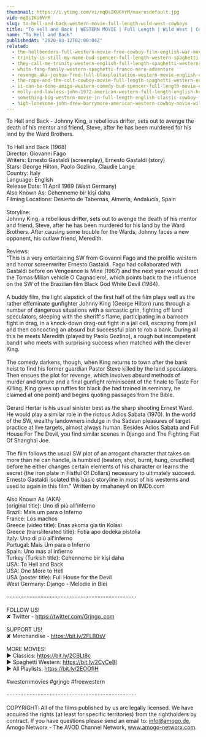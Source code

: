 ```yaml
---
thumbnail: https://i.ytimg.com/vi/mqBsIKU6VrM/maxresdefault.jpg
vid: mqBsIKU6VrM
slug: to-hell-and-back-western-movie-full-length-wild-west-cowboys
title: "To Hell and Back | WESTERN MOVIE | Full Length | Wild West | Cowboys"
name: "To Hell and Back"
publishedAt: "2020-03-12T02:00:04Z"
related:
  - the-hellbenders-full-western-movie-free-cowboy-film-english-war-movie
  - trinity-is-still-my-name-bud-spencer-full-length-western-spaghetti-western-full-movie
  - they-call-me-trinity-western-english-full-length-spaghetti-western-film-full-movie
  - white-fang-family-western-spaghetti-franco-nero-adventure
  - revenge-aka-joshua-free-full-blaxploitation-western-movie-english-classic-feature-film
  - the-rope-and-the-colt-cowboy-movie-full-length-spaghetti-western-english-free-full-westerns
  - it-can-be-done-amigo-western-comedy-bud-spencer-full-length-movie-english-free-full-movies
  - molly-and-lawless-john-1972-american-western-full-length-english-hd-free-full-moves
  - something-big-western-movie-in-full-length-english-classic-cowboy-film-free-full-westerns
  - high-lonesome-john-drew-barrymore-american-western-cowboy-movie-wild-west-english
---
```


To Hell and Back - Johnny King, a rebellious drifter, sets out to avenge the death of his mentor and friend, Steve, after he has been murdered for his land by the Ward Brothers.<br />
<br />
To Hell and Back (1968)<br />
Director: Giovanni Fago<br />
Writers: Ernesto Gastaldi (screenplay), Ernesto Gastaldi (story)<br />
Stars: George Hilton, Paolo Gozlino, Claudie Lange <br />
Country: Italy<br />
Language: English<br />
Release Date: 11 April 1969 (West Germany)<br />
Also Known As: Cehenneme bir kişi daha <br />
Filming Locations: Desierto de Tabernas, Almería, Andalucía, Spain <br />
<br />
Storyline:<br />
Johnny King, a rebellious drifter, sets out to avenge the death of his mentor and friend, Steve, after he has been murdered for his land by the Ward Brothers. After causing some trouble for the Wards, Johnny faces a new opponent, his outlaw friend, Meredith.<br />
<br />
Reviews:<br />
"This is a very entertaining SW from Giovanni Fago and the prolific western and horror screenwriter Ernesto Gastaldi. Fago had collaborated with Gastaldi before on Vengeance Is Mine (1967) and the next year would direct the Tomas Milian vehicle O Cagnaciero!, which points back to the influence on the SW of the Brazilian film Black God White Devil (1964).<br />
<br />
A buddy film, the light slapstick of the first half of the film plays well as the rather effeminate gunfighter Johnny King (George Hilton) runs through a number of dangerous situations with a sarcastic grin, fighting off land speculators, sleeping with the sheriff's flame, participating in a barroom fight in drag, in a knock-down drag-out fight in a jail cell, escaping from jail and then concocting an absurd but successful plan to rob a bank. During all this he meets Meredith (played by Paolo Gozlino), a rough but incompetent bandit who meets with surprising success when matched with the clever King.<br />
<br />
The comedy darkens, though, when King returns to town after the bank heist to find his former guardian Pastor Steve killed by the land speculators. Then ensues the plot for revenge, which involves absurd methods of murder and torture and a final gunfight reminiscent of the finale to Taste For Killing. King gives up ruffles for black (he had trained in seminary, he claimed at one point) and begins quoting passages from the Bible.<br />
<br />
Gerard Hertar is his usual sinister best as the sharp shooting Ernest Ward. He would play a similar role in the riotous Adios Sabata (1970). In the world of the SW, wealthy landowners indulge in the Sadean pleasures of target practice at live targets, almost always human. Besides Adios Sabata and Full House For The Devil, you find similar scenes in Django and The Fighting Fist Of Shanghai Joe.<br />
<br />
The film follows the usual SW plot of an arrogant character that takes on more than he can handle, is humbled (beaten, shot, burnt, hung, crucified) before he either changes certain elements of his character or learns the secret (the iron plate in Fistful Of Dollars) necessary to ultimately succeed. Ernesto Gastaldi isolated this basic storyline in most of his westerns and used to again in this film." Written by rmahaney4 on IMDb.com<br />
<br />
Also Known As (AKA)<br />
(original title): Uno di più all'inferno<br />
Brazil: Mais um para o Inferno<br />
France: Los machos<br />
Greece (video title): Enas akoma gia tin Kolasi<br />
Greece (transliterated title): Fotia apo dodeka pistolia<br />
Italy: Uno di più all'inferno<br />
Portugal: Mais Um para o Inferno<br />
Spain: Uno más al infierno<br />
Turkey (Turkish title): Cehenneme bir kişi daha<br />
USA: To Hell and Back<br />
USA: One More to Hell<br />
USA (poster title): Full House for the Devil<br />
West Germany: Django - Melodie in Blei<br />
<br />
····················································································<br />
<br />
FOLLOW US!<br />
✘ Twitter - https://twitter.com/Grjngo_com<br />
<br />
SUPPORT US!<br />
✘ Merchandise - https://bit.ly/2FLB0sV<br />
<br />
MORE MOVIES! <br />
► Classics: https://bit.ly/2CBLt8c <br />
► Spaghetti Western: https://bit.ly/2CyCe8I <br />
► All Playlists: https://bit.ly/2EOOfIH <br />
<br />
#westernmovies #grjngo #freewestern<br />
<br />
····················································································<br />
<br />
COPYRIGHT: All of the films published by us are legally licensed. We have acquired the rights (at least for specific territories) from the rightholders by contract. If you have questions please send an email to: info@amogo.de, Amogo Networx - The AVOD Channel Network, www.amogo-networx.com.